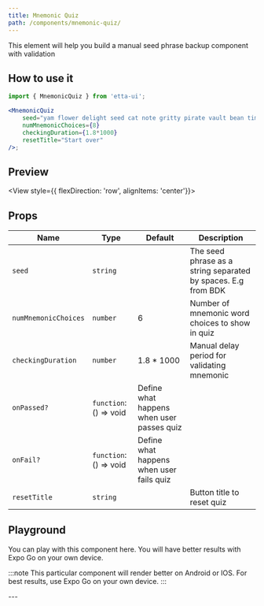```yaml
---
title: Mnemonic Quiz
path: /components/mnemonic-quiz/
---
```



This element will help you build a manual seed phrase backup component with validation

## How to use it

```jsx
import { MnemonicQuiz } from 'etta-ui';

<MnemonicQuiz 
    seed="yam flower delight seed cat note gritty pirate vault bean time loud"
    numMnemonicChoices={8}
    checkingDuration={1.8*1000}
    resetTitle="Start over"
/>;
```

## Preview

<View style={{ flexDirection: 'row', alignItems: 'center'}}>
    <MnemonicQuiz 
    seed="yam flower delight seed cat note gritty pirate vault bean time loud"
    numMnemonicChoices={8}
    checkingDuration={1.8*1000}
    resetTitle="Start over"
    />
</View>

## Props

<div className='table-responsive'>

| Name           | Type                                   | Default   | Description                                                        |
| -------------- | -------------------------------------- | --------- | ------------------------------------------------------------------ |
| `seed`     | `string`        |           | The seed phrase as a string separated by spaces. E.g from BDK  |
| `numMnemonicChoices`     | `number`        |     6      | Number of mnemonic word choices to show in quiz  |
| `checkingDuration`     | `number`        |     1.8 * 1000      | Manual delay period for validating mnemonic  |
| `onPassed?`     | `function`: () => void          | Define what happens when user passes quiz |
| `onFail?`     | `function`: () => void          | Define what happens when user fails quiz |
| `resetTitle`     | `string` |          | Button title to reset quiz |

</div>

## Playground

You can play with this component here. You will have better results with Expo Go on your own device.

:::note
This particular component will render better on Android or IOS. For best results, use Expo Go on your own device. 
:::

<div
  data-snack-id="@rukundo/mnemonic-quiz-example"
  data-snack-platform="ios"
  data-snack-preview="true"
  data-snack-theme="light"
  data-snack-loading="lazy"
  className="snack-player">
</div>
---
